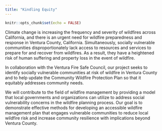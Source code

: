 ```yaml
---
title: "Kindling Equity"
---
```


```r
knitr::opts_chunk$set(echo = FALSE)
```

Climate change is increasing the frequency and severity of wildfires across California, and there is an urgent need for wildfire preparedness and response in Ventura County, California. Simultaneously, socially vulnerable communities disproportionately lack access to resources and services to prepare for and recover from wildfires. As a result, they have a heightened risk of human suffering and property loss in the event of wildfire. 

In collaboration with the Ventura Fire Safe Council, our project seeks to identify socially vulnerable communities at risk of wildfire in Ventura County and to help update the Community Wildfire Protection Plan so that it equitably addresses community needs. 

We will contribute to the field of wildfire management by providing a model that local governments and organizations can utilize to address social vulnerability concerns in the wildfire planning process. Our goal is to demonstrate effective methods for developing an accessible wildfire management plan that engages vulnerable communities to reduce local wildfire risk and increase community resilience with implications beyond Ventura County. 
